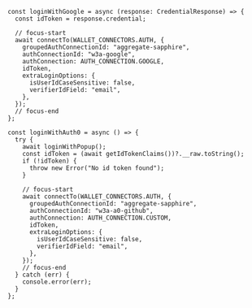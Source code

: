 ```tsx title="App.tsx"
const loginWithGoogle = async (response: CredentialResponse) => {
  const idToken = response.credential;

  // focus-start
  await connectTo(WALLET_CONNECTORS.AUTH, {
    groupedAuthConnectionId: "aggregate-sapphire",
    authConnectionId: "w3a-google",
    authConnection: AUTH_CONNECTION.GOOGLE,
    idToken,
    extraLoginOptions: {
      isUserIdCaseSensitive: false,
      verifierIdField: "email",
    },
  });
  // focus-end
};

const loginWithAuth0 = async () => {
  try {
    await loginWithPopup();
    const idToken = (await getIdTokenClaims())?.__raw.toString();
    if (!idToken) {
      throw new Error("No id token found");
    }

    // focus-start
    await connectTo(WALLET_CONNECTORS.AUTH, {
      groupedAuthConnectionId: "aggregate-sapphire",
      authConnectionId: "w3a-a0-github",
      authConnection: AUTH_CONNECTION.CUSTOM,
      idToken,
      extraLoginOptions: {
        isUserIdCaseSensitive: false,
        verifierIdField: "email",
      },
    });
    // focus-end
  } catch (err) {
    console.error(err);
  }
};
```
